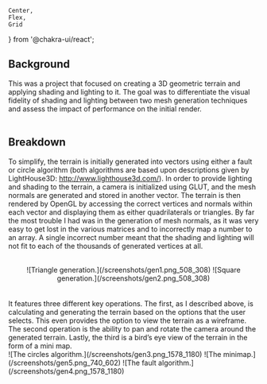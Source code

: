     Center, 
    Flex,
    Grid
} from '@chakra-ui/react';

## Background
This was a project that focused on creating a 3D geometric terrain and applying shading and lighting to it. The goal was to differentiate the visual fidelity of shading and lighting between two mesh generation techniques and assess the impact of performance on the initial render.
<br/>
<br/>
## Breakdown
To simplify, the terrain is initially generated into vectors using either a fault or circle algorithm (both algorithms are based upon descriptions given by LightHouse3D: http://www.lighthouse3d.com/). In order to provide lighting and shading to the terrain, a camera is initialized using GLUT, and the mesh normals are generated and stored in another vector. The terrain is then rendered by OpenGL by accessing the correct vertices and normals within each vector and displaying them as either quadrilaterals or triangles. By far the most trouble I had was in the generation of mesh normals, as it was very easy to get lost in the various matrices and to incorrectly map a number to an array. A single incorrect number meant that the shading and lighting will not fit to each of the thousands of generated vertices at all. 
<br/>
<br/>
<Center
    py={'1em'}
    position={'relative'}
    direction={'row'}>
        <Flex>
            ![Triangle generation.](/screenshots/gen1.png_508_308)
        </Flex>
        <Flex>
            ![Square generation.](/screenshots/gen2.png_508_308)
        </Flex>
</Center>
<br/>
<br/>
It features three different key operations. The first, as I described above, is calculating and generating the terrain based on the options that the user selects. This even provides the option to view the terrain as a wireframe. 
The second operation is the ability to pan and rotate the camera around the generated terrain. Lastly, the third is a bird’s eye view of the terrain in the form of a mini map.
<br/>
<Grid
    w={'100%'}
    alignItems={'center'}
    templateColumns='repeat(3, 1fr)'
    position={'relative'}
    direction={'column'}>
        <Flex>
            ![The circles algorithm.](/screenshots/gen3.png_1578_1180)
        </Flex>
        <Flex>
            ![The minimap.](/screenshots/gen5.png_740_602)
        </Flex>
        <Flex>
            ![The fault algorithm.](/screenshots/gen4.png_1578_1180)
        </Flex>
</Grid>
<br/>


